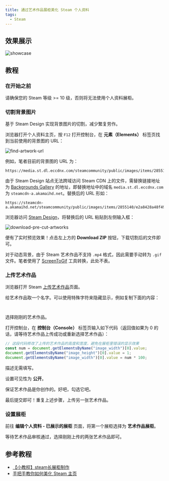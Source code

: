 ```yaml
---
title: 通过艺术作品展柜美化 Steam 个人资料
tags:
  - Steam
---
```


## 效果展示

![showcase](./beautify-steam-personal-page/showcase.gif)

## 教程

### 在开始之前

请确保您的 Steam 等级 >= 10 级，否则将无法使用个人资料展柜。

### 切割背景图片

基于 Steam Design 实现背景图片的切割，减少繁复劳作。

浏览器打开个人资料主页，按 `F12` 打开控制台，在 **元素（Elements）** 标签页找到当前使用的背景图的 URL：

![find-artwork-url](./beautify-steam-personal-page/find-artwork-url.png)

例如，笔者目前的背景图的 URL 为：

```plaintext
https://media.st.dl.eccdnx.com/steamcommunity/public/images/items/2855140/e2a8428a48f49312a3fe5c45206b998af76910e8.mp4
```

由于 Steam Design 站点无法跨域访问 Steam CDN 上的文件，需替换链接地址为 [Backgrounds Gallery](https://backgrounds.gallery/) 的地址，即替换地址中的域名 `media.st.dl.eccdnx.com` 为 `steamcdn-a.akamaihd.net`。替换后的 URL 形如：

```plaintext
https://steamcdn-a.akamaihd.net/steamcommunity/public/images/items/2855140/e2a8428a48f49312a3fe5c45206b998af76910e8.mp4
```

浏览器访问 [Steam Design](https://steam.design/)，将替换后的 URL 粘贴到左侧输入框：

![download-pre-cut-artworks](./beautify-steam-personal-page/download-pre-cut-artworks.png)

便有了实时预览效果！点击左上方的 **Download ZIP** 按钮，下载切割后的文件即可。

对于动态背景，由于 Steam 艺术作品不支持 `.mp4` 格式，因此需要手动转为 `.gif` 文件。笔者使用了 [ScreenToGif](https://www.screentogif.com/) 工具转换，此处不表。

### 上传艺术作品

浏览器打开 Steam [上传艺术作品](https://steamcommunity.com/sharedfiles/edititem/767/3/)页面。

给艺术作品取一个名字。可以使用特殊字符来隐藏显示，例如复制下面的内容：

```plaintext
󠀡󠀡
```

选择刚刚的艺术作品。

打开控制台，在 **控制台（Console）** 标签页输入如下代码（返回值如果为 0 的话，请等待艺术作品上传成功或重新选择艺术作品）：

```js
// 这段代码修改了上传的艺术作品的高度和宽度，避免在展柜里错误的显示效果
const num = document.getElementsByName("image_width")[0].value;
document.getElementsByName("image_height")[0].value = 1;
document.getElementsByName("image_width")[0].value = num * 100;
```

描述无需填写。

设置可见性为 **公开**。

保证艺术作品是你创作的。好吧，勾选它吧。

最后提交即可！重复上述步骤，上传另一张艺术作品。

### 设置展柜

前往 **编辑个人资料 - 已展示的展柜** 页面，将第一个展柜选择为 **艺术作品展柜**。

等待艺术作品审核通过，选择刚刚上传的两张艺术作品即可。

## 参考教程

- [【小教程】steam长展柜制作](https://blog.csdn.net/qq_44275286/article/details/107031450)
- [手把手教你如何美化 Steam 主页](https://blog.yuki.sh/posts/daf9288c81ba)
